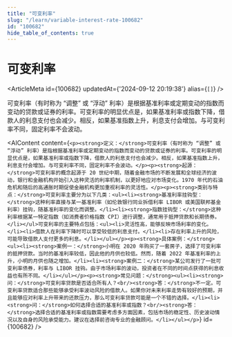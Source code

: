 ```yaml
---
title: "可变利率"
slug: "/learn/variable-interest-rate-100682"
id: "100682"
hide_table_of_contents: true
---
```



# 可变利率

<ArticleMeta id={100682} updatedAt={'2024-09-12 20:19:38'} alias={`[]`} />
<div className='border-solid border-b border-t-0 my-4 border-[var(--ifm-color-gray-300)]' />

可变利率（有时称为 “调整” 或 “浮动” 利率）是根据基准利率或定期变动的指数而变动的贷款或证券的利率。可变利率的明显优点是，如果基准利率或指数下降，借款人的利息支付也会减少。相反，如果基准指数上升，利息支付会增加。与可变利率不同，固定利率不会波动。

<AIContent content={`<p><strong>定义：</strong>可变利率（有时称为 “调整” 或 “浮动” 利率）是指根据基准利率或定期变动的指数而变动的贷款或证券的利率。可变利率的明显优点是，如果基准利率或指数下降，借款人的利息支付也会减少。相反，如果基准指数上升，利息支付会增加。与可变利率不同，固定利率不会波动。</p><p><strong>起源：</strong>可变利率的概念起源于 20 世纪中期，随着金融市场的不断发展和全球经济的波动，银行和金融机构开始引入这种灵活的利率机制，以更好地应对市场变化。1970 年代的石油危机和随后的高通胀时期促使金融机构更加重视利率的灵活性。</p><p><strong>类别与特点：</strong>可变利率主要分为以下几类：<ul><li><strong>基准利率挂钩型：</strong>这种利率直接与某一基准利率（如伦敦银行同业拆借利率 LIBOR 或美国联邦基金利率）挂钩，随基准利率的变化而调整。</li><li><strong>指数挂钩型：</strong>这种利率根据某一特定指数（如消费者价格指数 CPI）进行调整，通常用于抵押贷款和长期债券。</li></ul>可变利率的主要特点包括：<ul><li>灵活性高，能够反映市场利率的变化。</li><li>借款人在利率下降时可以享受较低的利息支付。</li><li>存在利率上升的风险，可能导致借款人支付更多的利息。</li></ul></p><p><strong>具体案例：</strong><ul><li><strong>案例一：</strong>小明在 2020 年购买了一套房子，选择了可变利率的抵押贷款。当时的基准利率较低，因此他的月供也较低。然而，随着 2022 年基准利率的上升，小明的月供也随之增加。</li><li><strong>案例二：</strong>某公司发行了一批可变利率债券，利率与 LIBOR 挂钩。由于市场利率的波动，投资者在不同的时间点获得的利息收益也有所不同。</li></ul></p><p><strong>常见问题：</strong><ul><li><strong>问：</strong>可变利率贷款是否适合所有人？<br/><strong>答：</strong>不一定。可变利率贷款适合那些能够承受利率波动风险的借款人。如果你对未来利率走势有较好的预期，并且能够应对利率上升带来的还款压力，那么可变利率贷款可能是一个不错的选择。</li><li><strong>问：</strong>如何选择合适的基准利率或指数？<br/><strong>答：</strong>选择合适的基准利率或指数需要考虑多方面因素，包括市场的稳定性、历史波动情况以及自身的风险承受能力。建议在选择前咨询专业的金融顾问。</li></ul></p>`} id={100682} />
